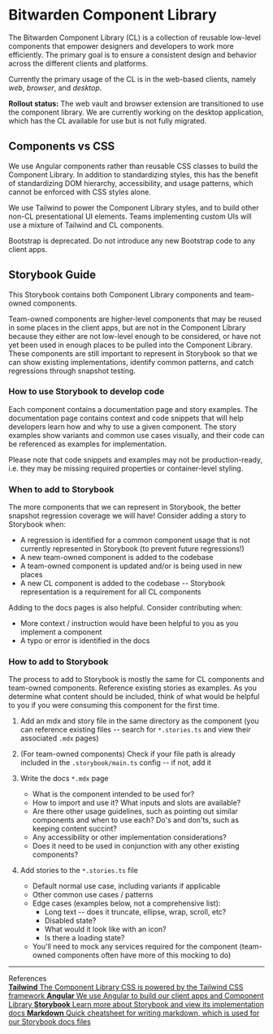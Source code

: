 
<Meta title="Documentation/Introduction" />

<style>
  {`
  .subheading {
    --mediumdark: '#999999';
    font-weight: 900;
    font-size: 13px;
    color: #999;
    letter-spacing: 6px;
    line-height: 24px;
    text-transform: uppercase;
    margin-bottom: 12px;
    margin-top: 40px;
  }

  .link-list {
    display: grid;
    grid-template-columns: 1fr;
    grid-template-rows: 1fr;
    row-gap: 10px;
  }

  @media (min-width: 620px) {
    .link-list {
      row-gap: 20px;
      column-gap: 20px;
      grid-template-columns: 1fr 1fr;
    }
  }

  @media all and (-ms-high-contrast:none) {
  .link-list {
      display: -ms-grid;
      -ms-grid-columns: 1fr 1fr;
      -ms-grid-rows: 1fr 1fr;
    }
  }

  .link-item {
    display: block;
    padding: 20px 30px 20px 15px;
    border: 1px solid #00000010;
    border-radius: 5px;
    transition: background 150ms ease-out, border 150ms ease-out, transform 150ms ease-out;
    color: #333333;
    display: flex;
    align-items: flex-start;
  }

  .link-item:hover {
    border-color: #1EA7FD50;
    transform: translate3d(0, -3px, 0);
    box-shadow: rgba(0, 0, 0, 0.08) 0 3px 10px 0;
  }

  .link-item:active {
    border-color: #1EA7FD;
    transform: translate3d(0, 0, 0);
  }

  .link-item strong {
    font-weight: 700;
    display: block;
    margin-bottom: 2px;
  }

  .link-item img {
    height: 40px;
    width: 40px;
    margin-right: 15px;
    flex: none;
  }

  .link-item span {
    font-size: 14px;
    line-height: 20px;
  }
  `}
</style>

# Bitwarden Component Library

The Bitwarden Component Library (CL) is a collection of reusable low-level components that empower
designers and developers to work more efficiently. The primary goal is to ensure a consistent design
and behavior across the different clients and platforms.

Currently the primary usage of the CL is in the web-based clients, namely _web_, _browser_, and
_desktop_.

**Rollout status:** The web vault and browser extension are transitioned to use the component
library. We are currently working on the desktop application, which has the CL available for use but
is not fully migrated.

## Components vs CSS

We use Angular components rather than reusable CSS classes to build the Component Library. In
addition to standardizing styles, this has the benefit of standardizing DOM hierarchy,
accessibility, and usage patterns, which cannot be enforced with CSS styles alone.

We use Tailwind to power the Component Library styles, and to build other non-CL presentational UI
elements. Teams implementing custom UIs will use a mixture of Tailwind and CL components.

Bootstrap is deprecated. Do not introduce any new Bootstrap code to any client apps.

## Storybook Guide

This Storybook contains both Component Library components and team-owned components.

Team-owned components are higher-level components that may be reused in some places in the client
apps, but are not in the Component Library because they either are not low-level enough to be
considered, or have not yet been used in enough places to be pulled into the Component Library.
These components are still important to represent in Storybook so that we can show existing
implementations, identify common patterns, and catch regressions through snapshot testing.

### How to use Storybook to develop code

Each component contains a documentation page and story examples. The documentation page contains
context and code snippets that will help developers learn how and why to use a given component. The
story examples show variants and common use cases visually, and their code can be referenced as
examples for implementation.

Please note that code snippets and examples may not be production-ready, i.e. they may be missing
required properties or container-level styling.

### When to add to Storybook

The more components that we can represent in Storybook, the better snapshot regression coverage we
will have! Consider adding a story to Storybook when:

- A regression is identified for a common component usage that is not currently represented in
  Storybook (to prevent future regressions!)
- A new team-owned component is added to the codebase
- A team-owned component is updated and/or is being used in new places
- A new CL component is added to the codebase -- Storybook representation is a requirement for all
  CL components

Adding to the docs pages is also helpful. Consider contributing when:

- More context / instruction would have been helpful to you as you implement a component
- A typo or error is identified in the docs

### How to add to Storybook

The process to add to Storybook is mostly the same for CL components and team-owned components.
Reference existing stories as examples. As you determine what content should be included, think of
what would be helpful to you if you were consuming this component for the first time.

1. Add an mdx and story file in the same directory as the component (you can reference existing
   files -- search for `*.stories.ts` and view their associated `.mdx` pages)
2. (For team-owned components) Check if your file path is already included in the
   `.storybook/main.ts` config -- if not, add it
3. Write the docs `*.mdx` page
   - What is the component intended to be used for?
   - How to import and use it? What inputs and slots are available?
   - Are there other usage guidelines, such as pointing out similar components and when to use each?
     Do's and don'ts, such as keeping content succint?
   - Any accessibility or other implementation considerations?
   - Does it need to be used in conjunction with any other existing components?

4. Add stories to the `*.stories.ts` file
   - Default normal use case, including variants if applicable
   - Other common use cases / patterns
   - Edge cases (examples below, not a comprehensive list):
     - Long text -- does it truncate, ellipse, wrap, scroll, etc?
     - Disabled state?
     - What would it look like with an icon?
     - Is there a loading state?
   - You'll need to mock any services required for the component (team-owned components often have
     more of this mocking to do)

---

<div className="subheading">References</div>

<div className="link-list">
  <a className="link-item" href="https://tailwindcss.com/" target="_blank">
    <span>
      <strong>Tailwind</strong>
      The Component Library CSS is powered by the Tailwind CSS framework
    </span>
  </a>
  <a className="link-item" href="https://angular.dev/overview" target="_blank">
    <span>
      <strong>Angular</strong>
      We use Angular to build our client apps and Component Library
    </span>
  </a>
  <a className="link-item" href="https://storybook.js.org/docs" target="_blank">
    <span>
      <strong>Storybook</strong>
      Learn more about Storybook and view its implementation docs
    </span>
  </a>
  <a className="link-item" href="https://www.markdownguide.org/cheat-sheet/" target="_blank">
    <span>
      <strong>Markdown</strong>
      Quick cheatsheet for writing markdown, which is used for our Storybook docs files
    </span>
  </a>
</div>
